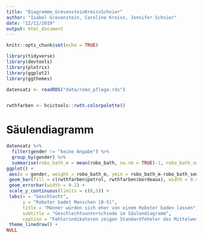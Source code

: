 ```yaml
---
title: "Diagramme_GrevensteinKreissSchnier"
author: "Isabel Grevenstein, Caroline Kreiss, Jennifer Schnier"
date: "12/12/2019"
output: html_document
---
```


```r
knitr::opts_chunk$set(echo = TRUE)

library(tidyverse)
library(devtools)
library(plotrix)
library(ggplot2)
library(ggthemes)

datensatz <- readRDS("data/robo_pflege.rds")


rwthfarben <- hcictools::rwth.colorpalette()
```
# Säulendiagramm
```r
datensatz %>% 
  filter(gender != "keine Angabe") %>% 
  group_by(gender) %>% 
  summarise(robo_bath_m = mean(robo_bath, na.rm = TRUE)-1, robo_bath_sem = std.error(robo_bath)) %>% 
ggplot() +
 aes(x = gender, weight = robo_bath_m, ymin = robo_bath_m-robo_bath_sem, ymax = robo_bath_m+robo_bath_sem, fill = gender) +
 geom_bar(fill = c(rwthfarben$petrol, rwthfarben$bordeaux), width = 0.4) +
 geom_errorbar(width = 0.2) +
 scale_y_continuous(limits = c(0,5)) +
 labs(x = "Geschlecht", 
      y = "Roboter badet Menschen [0-5]", 
      title = "Männer würden sich eher von einem Roboter baden lassen", 
      subtitle = "Geschlechtsunterschiede im Säulendiagramm", 
      caption = "Fehlerindikatoren zeigen Standardfeheler des Mittelwerts.") +
 theme_linedraw() + 
NULL
```

